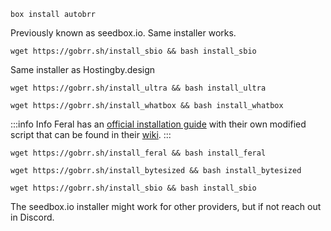 
<Tabs>

<TabItem value="hostingbydesign" label="Hostingby.design">

```shell
box install autobrr
```

Previously known as seedbox.io. Same installer works.

</TabItem>

<TabItem value="swizzinnet" label="Swizzin.net">

```shell
wget https://gobrr.sh/install_sbio && bash install_sbio
```

Same installer as Hostingby.design

</TabItem>

<TabItem value="ultra" label="Ultra.cc">

```shell
wget https://gobrr.sh/install_ultra && bash install_ultra
```

</TabItem>

<TabItem value="whatbox" label="WhatBox">

```shell
wget https://gobrr.sh/install_whatbox && bash install_whatbox
```

</TabItem>

<TabItem value="feral" label="Feralhosting">

:::info Info
Feral has an [official installation guide](https://www.feralhosting.com/wiki/software/autobrr) with their own modified script that can be found in their [wiki](https://www.feralhosting.com/wiki/software/autobrr).
:::

```shell
wget https://gobrr.sh/install_feral && bash install_feral
```

</TabItem>

<TabItem value="bytesized" label="Bytesized Hosting">

```shell
wget https://gobrr.sh/install_bytesized && bash install_bytesized
```

</TabItem>

<TabItem value="other" label="Other provider">

```shell
wget https://gobrr.sh/install_sbio && bash install_sbio
```

The seedbox.io installer might work for other providers, but if not reach out in Discord.

</TabItem>

</Tabs>
